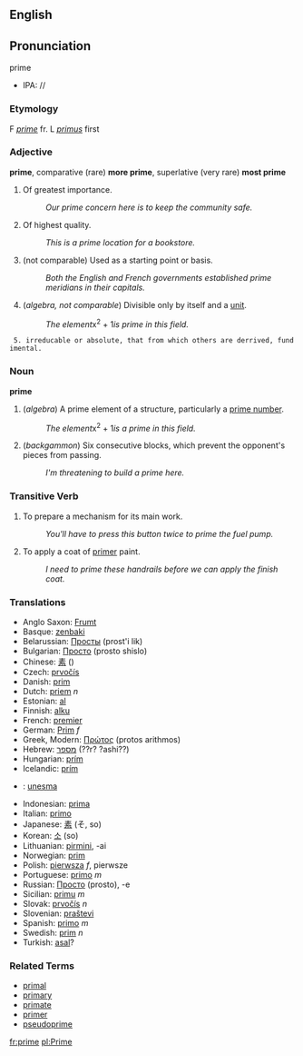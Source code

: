==English==
==Pronunciation==
prime
*IPA: //

=== Etymology ===
F ''[[prime]]'' fr. L ''[[primus]]'' first
===Adjective===
'''prime''', comparative (rare) '''more prime''', superlative (very rare) '''most prime'''

# Of greatest importance.
#: ''Our prime concern here is to keep the community safe.''
# Of highest quality.
#: ''This is a prime location for a bookstore.''
# (not comparable) Used as a starting point or basis.
#: ''Both the English and French governments established prime meridians in their capitals.''
# (''algebra, not comparable'') Divisible only by itself and a [[unit]].
#: ''The element ''x<sup>2</sup> + 1'' is prime in this field.''

  5. irreducable or absolute, that from which others are derrived, fundimental.

===Noun===
'''prime'''

# (''algebra'') A prime element of a structure, particularly a [[prime number]].
#: ''The element ''x<sup>2</sup> + 1'' is a prime in this field.''
# (''backgammon'') Six consecutive blocks, which prevent the opponent's pieces from passing.
#: ''I'm threatening to build a prime here.''

===Transitive Verb===
# To prepare a mechanism for its main work.
#: ''You'll have to press this button twice to prime the fuel pump.''
# To apply a coat of [[primer]] paint.
#: ''I need to prime these handrails before we can apply the finish coat.''

===Translations===

*Anglo Saxon: [[Frumt]]
*Basque: [[zenbaki]]
*Belarussian: [[Просты]] (prost'i lik)
*Bulgarian: [[Просто]] (prosto shislo)
*Chinese: [[素]] ()
*Czech: [[prvočís]]
*Danish: [[prim]]
*Dutch: [[priem]] ''n''
*Estonian: [[al]]
*Finnish: [[alku]]
*French: [[premier]]
*German: [[Prim]] ''f''
*Greek, Modern: [[Πρώτος]] (protos arithmos)
*Hebrew: [[מספר]] (??r? ?ashi??)
*Hungarian: [[prím]]
*Icelandic: [[prím]]
* {{io}} : [[unesma]]
*Indonesian: [[prima]]
*Italian: [[primo]]
*Japanese: [[素]] (そ, so)
*Korean: [[소]] (so)
*Lithuanian: [[pirmini]], -ai
*Norwegian: [[prim]]
*Polish: [[pierwsza]] ''f'', pierwsze<!-- ''''-->
*Portuguese: [[primo]] ''m''
*Russian: [[Просто]] (prosto), -e
*Sicilian: [[primu]] ''m''
*Slovak: [[prvočís]] ''n''
*Slovenian: [[praštevi]]
*Spanish: [[primo]] ''m''
*Swedish: [[prim]] ''n''
*Turkish: [[asal]]?

===Related Terms===
*[[primal]]
*[[primary]]
*[[primate]]
*[[primer]]
*[[pseudoprime]]

[[fr:prime]]
[[pl:Prime]]